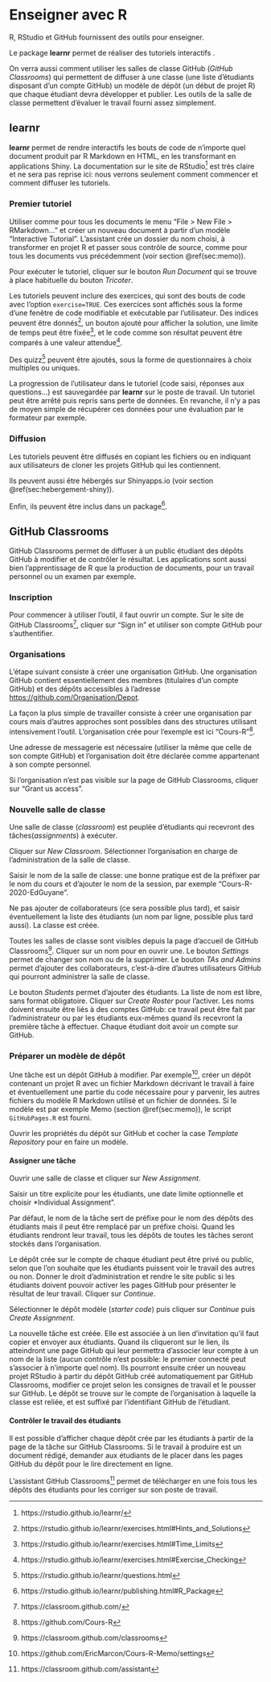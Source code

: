 # Enseigner avec R {#chap:enseigner}


R, RStudio et GitHub fournissent des outils pour enseigner.

Le package **learnr** permet de réaliser des tutoriels interactifs .

On verra aussi comment utiliser les salles de classe GitHub (*GitHub Classrooms*) qui permettent de diffuser à une classe (une liste d'étudiants disposant d'un compte GitHub) un modèle de dépôt (un début de projet R) que chaque étudiant devra développer et publier.
Les outils de la salle de classe permettent d'évaluer le travail fourni assez simplement.


## learnr

**learnr** permet de rendre interactifs les bouts de code de n'importe quel document produit par R Markdown en HTML, en les transformant en applications Shiny.
La documentation sur le site de RStudio[^801] est très claire et ne sera pas reprise ici: nous verrons seulement comment commencer et comment diffuser les tutoriels.

[^801]: https://rstudio.github.io/learnr/

### Premier tutoriel

Utiliser comme pour tous les documents le menu "File > New File > RMarkdown..." et créer un nouveau document à partir d'un modèle "Interactive Tutorial".
L'assistant crée un dossier du nom choisi, à transformer en projet R et passer sous contrôle de source, comme pour tous les documents vus précédemment (voir section \@ref(sec:memo)).

Pour exécuter le tutoriel, cliquer sur le bouton *Run Document* qui se trouve à place habituelle du bouton *Tricoter*.

Les tutoriels peuvent inclure des exercices, qui sont des bouts de code avec l'option `exercise=TRUE`.
Ces exercices sont affichés sous la forme d'une fenêtre de code modifiable et exécutable par l'utilisateur.
Des indices peuvent être donnés[^802], un bouton ajouté pour afficher la solution, une limite de temps peut être fixée[^803], et le code comme son résultat peuvent être comparés à une valeur attendue[^804].

[^802]: https://rstudio.github.io/learnr/exercises.html#Hints_and_Solutions

[^803]: https://rstudio.github.io/learnr/exercises.html#Time_Limits

[^804]: https://rstudio.github.io/learnr/exercises.html#Exercise_Checking

Des quizz[^805] peuvent être ajoutés, sous la forme de questionnaires à choix multiples ou uniques.

[^805]: https://rstudio.github.io/learnr/questions.html

La progression de l'utilisateur dans le tutoriel (code saisi, réponses aux questions...) est sauvegardée par **learnr** sur le poste de travail.
Un tutoriel peut être arrêté puis repris sans perte de données.
En revanche, il n'y a pas de moyen simple de récupérer ces données pour une évaluation par le formateur par exemple.


### Diffusion

Les tutoriels peuvent être diffusés en copiant les fichiers ou en indiquant aux utilisateurs de cloner les projets GitHub qui les contiennent.

Ils peuvent aussi être hébergés sur Shinyapps.io (voir section \@ref(sec:hebergement-shiny)).

Enfin, ils peuvent être inclus dans un package[^806].

[^806]: https://rstudio.github.io/learnr/publishing.html#R_Package


## GitHub Classrooms

GitHub Classrooms permet de diffuser à un public étudiant des dépôts GitHub à modifier et de contrôler le résultat.
Les applications sont aussi bien l'apprentissage de R que la production de documents, pour un travail personnel ou un examen par exemple.

### Inscription

Pour commencer à utiliser l'outil, il faut ouvrir un compte.
Sur le site de GitHub Classrooms[^807], cliquer sur "Sign in" et utiliser son compte GitHub pour s'authentifier.

[^807]: https://classroom.github.com/


### Organisations

L'étape suivant consiste à créer une organisation GitHub.
Une organisation GitHub contient essentiellement des membres (titulaires d'un compte GitHub) et des dépôts accessibles à l'adresse <https://github.com/Organisation/Depot>.

La façon la plus simple de travailler consiste à créer une organisation par cours mais d'autres approches sont possibles dans des structures utilisant intensivement l'outil.
L'organisation crée pour l'exemple est ici "Cours-R"[^808].

[^808]: https://github.com/Cours-R

Une adresse de messagerie est nécessaire (utiliser la même que celle de son compte GitHub) et l'organisation doit être déclarée comme appartenant à son compte personnel.

Si l'organisation n'est pas visible sur la page de GitHub Classrooms, cliquer sur "Grant us access".


### Nouvelle salle de classe

Une salle de classe (*classroom*) est peuplée d'étudiants qui recevront des tâches(*assignments*) à exécuter.

Cliquer sur *New Classroom*.
Sélectionner l'organisation en charge de l'administration de la salle de classe.

Saisir le nom de la salle de classe: une bonne pratique est de la préfixer par le nom du cours et d'ajouter le nom de la session, par exemple  "Cours-R-2020-EdGuyane".

Ne pas ajouter de collaborateurs (ce sera possible plus tard), et saisir éventuellement la liste des étudiants (un nom par ligne, possible plus tard aussi).
La classe est créée.

Toutes les salles de classe sont visibles depuis la page d'accueil de GitHub Classrooms[^809].
Cliquer sur un nom pour en ouvrir une.
Le bouton *Settings* permet de changer son nom ou de la supprimer.
Le bouton *TAs and Admins* permet d'ajouter des collaborateurs, c'est-à-dire d'autres utilisateurs GitHub qui pourront administrer la salle de classe.

[^809]: https://classroom.github.com/classrooms

Le bouton *Students* permet d'ajouter des étudiants.
La liste de nom est libre, sans format obligatoire.
Cliquer sur *Create Roster* pour l'activer.
Les noms doivent ensuite être liés à des comptes GitHub: ce travail peut être fait par l'administrateur ou par les étudiants eux-mêmes quand ils recevront la première tâche à effectuer.
Chaque étudiant doit avoir un compte sur GitHub.


### Préparer un modèle de dépôt

Une tâche est un dépôt GitHub à modifier.
Par exemple[^810], créer un dépôt contenant un projet R avec un fichier Markdown décrivant le travail à faire et éventuellement une partie du code nécessaire pour y parvenir, les autres fichiers du modèle R Markdown utilisé et un fichier de données.
Si le modèle est par exemple Memo (section \@ref(sec:memo)), le script `GitHubPages.R` est fourni.

[^810]: https://github.com/EricMarcon/Cours-R-Memo/settings

Ouvrir les propriétés du dépôt sur GitHub et cocher la case *Template Repository* pour en faire un modèle.


#### Assigner une tâche

Ouvrir une salle de classe et cliquer sur *New Assignment*.

Saisir un titre explicite pour les étudiants, une date limite optionnelle et choisir *Individual Assignment".

Par défaut, le nom de la tâche sert de préfixe pour le nom des dépôts des étudiants mais il peut être remplacé par un préfixe choisi.
Quand les étudiants rendront leur travail, tous les dépôts de toutes les tâches seront stockés dans l'organisation.

Le dépôt crée sur le compte de chaque étudiant peut être privé ou public, selon que l'on souhaite que les étudiants puissent voir le travail des autres ou non.
Donner le droit d'administration et rendre le site public si les étudiants doivent pouvoir activer les pages GitHub pour présenter le résultat de leur travail.
Cliquer sur *Continue*.

Sélectionner le dépôt modèle (*starter code*) puis cliquer sur *Continue* puis *Create Assignment*.

La nouvelle tâche est créée.
Elle est associée à un lien d'invitation qu'il faut copier et envoyer aux étudiants.
Quand ils cliqueront sur le lien, ils atteindront une page GitHub qui leur permettra d'associer leur compte à un nom de la liste (aucun contrôle n'est possible: le premier connecté peut s'associer à n'importe quel nom).
Ils pourront ensuite créer un nouveau projet RStudio à partir du dépôt GitHub créé automatiquement par GitHub Classrooms, modifier ce projet selon les consignes de travail et le pousser sur GitHub.
Le dépôt se trouve sur le compte de l'organisation à laquelle la classe est reliée, et est suffixé par l'identifiant GitHub de l'étudiant.


#### Contrôler le travail des étudiants

Il est possible d'afficher chaque dépôt crée par les étudiants à partir de la page de la tâche sur GitHub Classrooms.
Si le travail à produire est un document rédigé, demander aux étudiants de le placer dans les pages GitHub du dépôt pour le lire directement en ligne.

L'assistant GitHub Classrooms[^811] permet de télécharger en une fois tous les dépôts des étudiants pour les corriger sur son poste de travail.

[^811]: https://classroom.github.com/assistant
